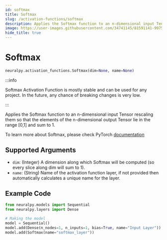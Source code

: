```yaml
---
id: softmax
title: Softmax
slug: /activation-functions/softmax
description: Applies the Softmax function to an n-dimensional input Tensor
image: https://user-images.githubusercontent.com/34741145/81591141-99752900-93d9-11ea-9ef6-cc2c68daaa19.png
hide_title: true
---
```


# Softmax

```python
neuralpy.activation_functions.Softmax(dim=None, name=None)
```

:::info

Softmax Activation Function is mostly stable and can be used for any project. In the future, any chance of breaking changes is very low.

:::

Applies the Softmax function to an n-dimensional input Tensor rescaling them so that the elements of the n-dimensional output Tensor lie in the range [0,1] and sum to 1.

To learn more about Softmax, please check PyTorch [documentation](https://pytorch.org/docs/stable/generated/torch.nn.Softmax.html#torch.nn.Softmax)

## Supported Arguments

- `dim`: (Integer) A dimension along which Softmax will be computed (so every slice along dim will sum to 1).
- `name`: (String) Name of the activation function layer, if not provided then automatically calculates a unique name for the layer.

## Example Code

```python
from neuralpy.models import Sequential
from neuralpy.layers import Dense

# Making the model
model = Sequential()
model.add(Dense(n_nodes=1, n_inputs=1, bias=True, name="Input Layer"))
model.add(Softmax(name="softmax_layer"))
```
